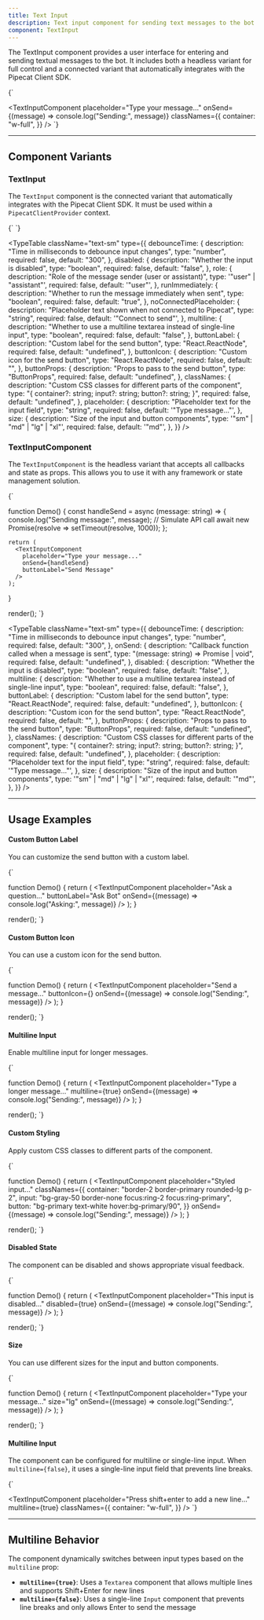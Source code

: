 ```yaml
---
title: Text Input
description: Text input component for sending text messages to the bot
component: TextInput
---
```


The TextInput component provides a user interface for entering and sending textual messages to the bot. It includes both a headless variant for full control and a connected variant that automatically integrates with the Pipecat Client SDK.

<LiveComponent language="tsx">
{`

  <TextInputComponent
    placeholder="Type your message..."
    onSend={(message) => console.log("Sending:", message)}
    classNames={{
      container: "w-full",
    }}
  />
`}
</LiveComponent>

---

## Component Variants

### TextInput

The `TextInput` component is the connected variant that automatically integrates with the Pipecat Client SDK. It must be used within a `PipecatClientProvider` context.

<LiveComponent language="tsx" withPipecat>
{`

  <TextInput placeholder="Ask me anything..." />
`}
</LiveComponent>

<TypeTable
  className="text-sm"
  type={{
    debounceTime: {
      description: "Time in milliseconds to debounce input changes",
      type: "number",
      required: false,
      default: "300",
    },
    disabled: {
      description: "Whether the input is disabled",
      type: "boolean",
      required: false,
      default: "false",
    },
    role: {
      description: "Role of the message sender (user or assistant)",
      type: '"user" | "assistant"',
      required: false,
      default: '"user"',
    },
    runImmediately: {
      description: "Whether to run the message immediately when sent",
      type: "boolean",
      required: false,
      default: "true",
    },
    noConnectedPlaceholder: {
      description: "Placeholder text shown when not connected to Pipecat",
      type: "string",
      required: false,
      default: '"Connect to send"',
    },
    multiline: {
      description: "Whether to use a multiline textarea instead of single-line input",
      type: "boolean",
      required: false,
      default: "false",
    },
    buttonLabel: {
      description: "Custom label for the send button",
      type: "React.ReactNode",
      required: false,
      default: "undefined",
    },
    buttonIcon: {
      description: "Custom icon for the send button",
      type: "React.ReactNode",
      required: false,
      default: "<SendIcon />",
    },
    buttonProps: {
      description: "Props to pass to the send button",
      type: "ButtonProps",
      required: false,
      default: "undefined",
    },
    classNames: {
      description: "Custom CSS classes for different parts of the component",
      type: "{ container?: string; input?: string; button?: string; }",
      required: false,
      default: "undefined",
    },
    placeholder: {
      description: "Placeholder text for the input field",
      type: "string",
      required: false,
      default: '"Type message..."',
    },
    size: {
      description: "Size of the input and button components",
      type: '"sm" | "md" | "lg" | "xl"',
      required: false,
      default: '"md"',
    },
  }}
/>

### TextInputComponent

The `TextInputComponent` is the headless variant that accepts all callbacks and state as props. This allows you to use it with any framework or state management solution.

<LiveComponent language="tsx" noInline>
{`

  function Demo() {
    const handleSend = async (message: string) => {
      console.log("Sending message:", message);
      // Simulate API call
      await new Promise(resolve => setTimeout(resolve, 1000));
    };

    return (
      <TextInputComponent
        placeholder="Type your message..."
        onSend={handleSend}
        buttonLabel="Send Message"
      />
    );
  }

  render(<Demo />);
`}
</LiveComponent>

<TypeTable
  className="text-sm"
  type={{
    debounceTime: {
      description: "Time in milliseconds to debounce input changes",
      type: "number",
      required: false,
      default: "300",
    },
    onSend: {
      description: "Callback function called when a message is sent",
      type: "(message: string) => Promise<void> | void",
      required: false,
      default: "undefined",
    },
    disabled: {
      description: "Whether the input is disabled",
      type: "boolean",
      required: false,
      default: "false",
    },
    multiline: {
      description: "Whether to use a multiline textarea instead of single-line input",
      type: "boolean",
      required: false,
      default: "false",
    },
    buttonLabel: {
      description: "Custom label for the send button",
      type: "React.ReactNode",
      required: false,
      default: "undefined",
    },
    buttonIcon: {
      description: "Custom icon for the send button",
      type: "React.ReactNode",
      required: false,
      default: "<SendIcon />",
    },
    buttonProps: {
      description: "Props to pass to the send button",
      type: "ButtonProps",
      required: false,
      default: "undefined",
    },
    classNames: {
      description: "Custom CSS classes for different parts of the component",
      type: "{ container?: string; input?: string; button?: string; }",
      required: false,
      default: "undefined",
    },
    placeholder: {
      description: "Placeholder text for the input field",
      type: "string",
      required: false,
      default: '"Type message..."',
    },
    size: {
      description: "Size of the input and button components",
      type: '"sm" | "md" | "lg" | "xl"',
      required: false,
      default: '"md"',
    },
  }}
/>

---

## Usage Examples

#### Custom Button Label

You can customize the send button with a custom label.

<LiveComponent language="tsx" noInline>
{`

  function Demo() {
    return (
      <TextInputComponent
        placeholder="Ask a question..."
        buttonLabel="Ask Bot"
        onSend={(message) => console.log("Asking:", message)}
      />
    );
  }

  render(<Demo />);
`}
</LiveComponent>

#### Custom Button Icon

You can use a custom icon for the send button.

<LiveComponent language="tsx" noInline>
{`

  function Demo() {
    return (
      <TextInputComponent
        placeholder="Send a message..."
        buttonIcon={<CircleIcon size={16} />}
        onSend={(message) => console.log("Sending:", message)}
      />
    );
  }

  render(<Demo />);
`}
</LiveComponent>

#### Multiline Input

Enable multiline input for longer messages.

<LiveComponent language="tsx" noInline>
{`

  function Demo() {
    return (
      <TextInputComponent
        placeholder="Type a longer message..."
        multiline={true}
        onSend={(message) => console.log("Sending:", message)}
      />
    );
  }

  render(<Demo />);
`}
</LiveComponent>

#### Custom Styling

Apply custom CSS classes to different parts of the component.

<LiveComponent language="tsx" noInline>
{`

  function Demo() {
    return (
      <TextInputComponent
        placeholder="Styled input..."
        classNames={{
          container: "border-2 border-primary rounded-lg p-2",
          input: "bg-gray-50 border-none focus:ring-2 focus:ring-primary",
          button: "bg-primary text-white hover:bg-primary/90",
        }}
        onSend={(message) => console.log("Sending:", message)}
      />
    );
  }

  render(<Demo />);
`}
</LiveComponent>

#### Disabled State

The component can be disabled and shows appropriate visual feedback.

<LiveComponent language="tsx" noInline>
{`

  function Demo() {
    return (
      <TextInputComponent
        placeholder="This input is disabled..."
        disabled={true}
        onSend={(message) => console.log("Sending:", message)}
      />
    );
  }

  render(<Demo />);
`}
</LiveComponent>

#### Size

You can use different sizes for the input and button components.

<LiveComponent language="tsx" noInline>
{`

  function Demo() {
    return (
      <TextInputComponent
        placeholder="Type your message..."
        size="lg"
        onSend={(message) => console.log("Sending:", message)}
      />
    );
  }

  render(<Demo />);
`}
</LiveComponent>

#### Multiline Input

The component can be configured for multiline or single-line input. When `multiline={false}`, it uses a single-line input field that prevents line breaks.

<LiveComponent language="tsx">
{`

  <TextInputComponent
    placeholder="Press shift+enter to add a new line..."
    multiline={true}
    classNames={{
      container: "w-full",
    }}
  />
`}
</LiveComponent>

---

## Multiline Behavior

The component dynamically switches between input types based on the `multiline` prop:

- **`multiline={true}`**: Uses a `Textarea` component that allows multiple lines and supports Shift+Enter for new lines
- **`multiline={false}`**: Uses a single-line `Input` component that prevents line breaks and only allows Enter to send the message